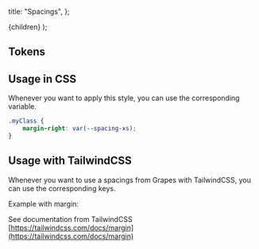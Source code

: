 
  title: "Spacings",
};

  <MdxLayout metadata={metadata}>{children}</MdxLayout>
);

## Tokens

<SpacingTokens />

## Usage in CSS

Whenever you want to apply this style, you can use the corresponding variable.

```CSS
.myClass {
    margin-right: var(--spacing-xs);
}
```

## Usage with TailwindCSS

Whenever you want to use a spacings from Grapes with TailwindCSS, you can use the corresponding keys.

Example with margin:

<SpacingsTailwind />

See documentation from TailwindCSS [https://tailwindcss.com/docs/margin](https://tailwindcss.com/docs/margin)
